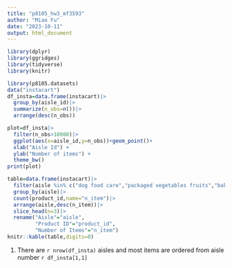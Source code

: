 ```yaml
---
title: "p8105_hw3_mf3593"
author: "Miao Fu"
date: "2023-10-11"
output: html_document
---
```

```r
library(dplyr)
library(ggridges)
library(tidyverse)
library(knitr)
```

```r
library(p8105.datasets)
data("instacart") 
df_insta=data.frame(instacart)|>
  group_by(aisle_id)|>
  summarize(n_obs=n())|>
  arrange(desc(n_obs))

plot=df_insta|>
  filter(n_obs>10000)|>
  ggplot(aes(x=aisle_id,y=n_obs))+geom_point()+
  xlab("Aisle Id") +
  ylab("Number of items") +
  theme_bw()
print(plot)

table=data.frame(instacart)|>
  filter(aisle %in% c("dog food care","packaged vegetables fruits","baking ingredients"))|>
  group_by(aisle)|>
  count(product_id,name="n_item")|>
  arrange(aisle,desc(n_item))|>
  slice_head(n=3)|>
  rename("Aisle"="aisle",
         "Product ID"="product_id",
         "Number of Items"="n_item")
knitr::kable(table,digits=0)
```

1. There are `r nrow(df_insta)` aisles and most items are ordered from aisle number `r df_insta[1,1]`
